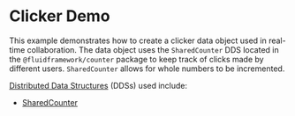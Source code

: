 
<Meta title="React Demos/Clicker" component={FluidLoader} />

# Clicker Demo

This example demonstrates how to create a clicker data object used in real-time collaboration. The data object
uses the `SharedCounter` DDS located in the `@fluidframework/counter` package to keep track of clicks
made by different users. `SharedCounter` allows for whole numbers to be incremented.

<a href="https://ashy-mud-0acebac10.azurestaticapps.net/docs/concepts/dds/" target="_blank">Distributed Data Structures</a> (DDSs) used include:

* <a href="https://ashy-mud-0acebac10.azurestaticapps.net/apis/counter/sharedcounter/" target="_blank">SharedCounter</a>

<Story name="Demo">
  <FluidLoader factory={ClickerContainerFactory}></FluidLoader>
</Story>
